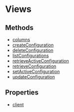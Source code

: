 
# Views

## Methods

- [columns](../../Views/methods/js_sdk.admin.Views.columns/page.mdx)
- [createConfiguration](../../Views/methods/js_sdk.admin.Views.createConfiguration/page.mdx)
- [deleteConfiguration](../../Views/methods/js_sdk.admin.Views.deleteConfiguration/page.mdx)
- [listConfigurations](../../Views/methods/js_sdk.admin.Views.listConfigurations/page.mdx)
- [retrieveActiveConfiguration](../../Views/methods/js_sdk.admin.Views.retrieveActiveConfiguration/page.mdx)
- [retrieveConfiguration](../../Views/methods/js_sdk.admin.Views.retrieveConfiguration/page.mdx)
- [setActiveConfiguration](../../Views/methods/js_sdk.admin.Views.setActiveConfiguration/page.mdx)
- [updateConfiguration](../../Views/methods/js_sdk.admin.Views.updateConfiguration/page.mdx)

## Properties

- [client](../../Views/properties/js_sdk.admin.Views.client/page.mdx)
